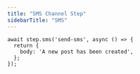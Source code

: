 ```yaml
---
title: "SMS Channel Step"
sidebarTitle: "SMS"
---
```



```tsx
await step.sms('send-sms', async () => {
  return {
    body: 'A new post has been created',
  };
});
```
